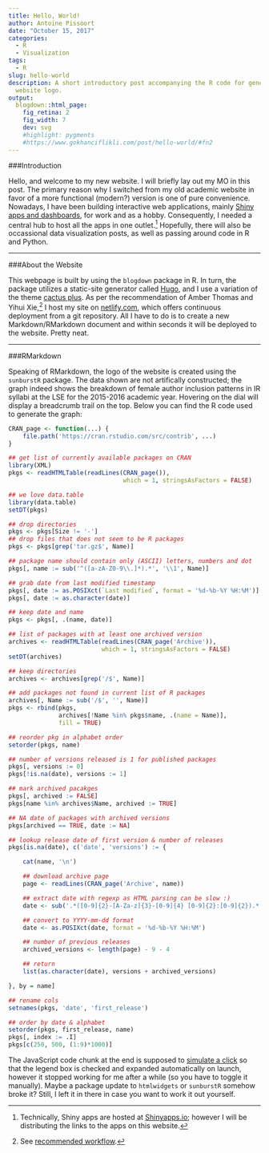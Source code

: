 ```yaml
---
title: Hello, World!
author: Antoine Pissoort
date: "October 15, 2017"
categories:
  - R
  - Visualization
tags:
  - R
slug: hello-world
description: A short introductory post accompanying the R code for generating the
  website logo.
output:
  blogdown::html_page:
    fig_retina: 2
    fig_width: 7
    dev: svg
    #highlight: pygments
    #https://www.gokhanciflikli.com/post/hello-world/#fn2
---
```

###Introduction

Hello, and welcome to my new website. I will briefly lay out my MO in this post. The primary reason why I switched from my old academic website in favor of a more functional (modern?) version is one of pure convenience. Nowadays, I have been building interactive web applications, mainly [Shiny apps and dashboards](https://shiny.rstudio.com/), for work and as a hobby. Consequently, I needed a central hub to host all the apps in one outlet.[^1] Hopefully, there will also be occassional data visualization posts, as well as passing around code in R and Python.

***
###About the Website

This webpage is built by using the `blogdown` package in R. In turn, the package utilizes a static-site generator called [Hugo](https://themes.gohugo.io/), and I use a variation of the theme [cactus plus](https://themes.gohugo.io/hugo-theme-cactus-plus/).
As per the recommendation of Amber Thomas and Yihui Xie,[^2] I host my site on [netlify.com](https://netlify.com), which offers continuous deployment from a git repository. All I have to do is to create a new Markdown/RMarkdown document and within seconds it will be deployed to the website. Pretty neat.

***
###RMarkdown

Speaking of RMarkdown, the logo of the website is created using the `sunburstR` package. The data shown are not artifically constructed; the graph indeed shows the breakdown of female author inclusion patterns in IR syllabi at the LSE for the 2015-2016 academic year. Hovering on the dial will display a breadcrumb trail on the top. Below you can find the R code used to generate the graph:

```r
CRAN_page <- function(...) {
    file.path('https://cran.rstudio.com/src/contrib', ...)
}

## get list of currently available packages on CRAN
library(XML)
pkgs <- readHTMLTable(readLines(CRAN_page()),
                                which = 1, stringsAsFactors = FALSE)

## we love data.table
library(data.table)
setDT(pkgs)

## drop directories
pkgs <- pkgs[Size != '-']
## drop files that does not seem to be R packages
pkgs <- pkgs[grep('tar.gz$', Name)]

## package name should contain only (ASCII) letters, numbers and dot
pkgs[, name := sub('^([a-zA-Z0-9\\.]*).*', '\\1', Name)]

## grab date from last modified timestamp
pkgs[, date := as.POSIXct(`Last modified`, format = '%d-%b-%Y %H:%M')]
pkgs[, date := as.character(date)]

## keep date and name
pkgs <- pkgs[, .(name, date)]

## list of packages with at least one archived version
archives <- readHTMLTable(readLines(CRAN_page('Archive')),
                          which = 1, stringsAsFactors = FALSE)
setDT(archives)

## keep directories
archives <- archives[grep('/$', Name)]

## add packages not found in current list of R packages
archives[, Name := sub('/$', '', Name)]
pkgs <- rbind(pkgs,
              archives[!Name %in% pkgs$name, .(name = Name)],
              fill = TRUE)

## reorder pkg in alphabet order
setorder(pkgs, name)

## number of versions released is 1 for published packages
pkgs[, versions := 0]
pkgs[!is.na(date), versions := 1]

## mark archived pacakges
pkgs[, archived := FALSE]
pkgs[name %in% archives$Name, archived := TRUE]

## NA date of packages with archived versions
pkgs[archived == TRUE, date := NA]

## lookup release date of first version & number of releases
pkgs[is.na(date), c('date', 'versions') := {

    cat(name, '\n')

    ## download archive page
    page <- readLines(CRAN_page('Archive', name))

    ## extract date with regexp as HTML parsing can be slow :)
    date <- sub('.*([0-9]{2}-[A-Za-z]{3}-[0-9]{4} [0-9]{2}:[0-9]{2}).*', '\\1', page[10])

    ## convert to YYYY-mm-dd format
    date <- as.POSIXct(date, format = '%d-%b-%Y %H:%M')

    ## number of previous releases
    archived_versions <- length(page) - 9 - 4

    ## return
    list(as.character(date), versions + archived_versions)

}, by = name]

## rename cols
setnames(pkgs, 'date', 'first_release')

## order by date & alphabet
setorder(pkgs, first_release, name)
pkgs[, index := .I]
pkgs[c(250, 500, (1:9)*1000)]
```

The JavaScript code chunk at the end is supposed to [simulate a click](https://github.com/timelyportfolio/sunburstR/issues/15) so that the legend box is checked and expanded automatically on launch, however it stopped working for me after a while (so you have to toggle it manually). Maybe a package update to `htmlwidgets` or `sunburstR` somehow broke it? Still, I left it in there in case you want to work it out yourself.

[^1]: Technically, Shiny apps are hosted at [Shinyapps.io](https://Shinyapps.io); however I will be distributing the links to the apps on this website.
[^2]: See [recommended workflow](https://bookdown.org/yihui/blogdown/workflow.html).